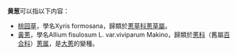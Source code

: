 '''黄葱'''可以指以下内容：
*[[桃园草|桃园草]]，學名Xyris formosana，歸類於[[蔥草科|蔥草科]][[蔥草屬|蔥草屬]]。
*[[黃蔥|黃蔥]]，學名Allium fisulosum L. var.viviparum Makino，歸類於[[蔥科|蔥科]]（舊屬[[百合科|百合科]]）[[蔥属|蔥属]]，是[[大蔥|大蔥]]的變種。

{{消歧義}}